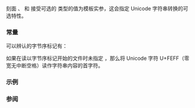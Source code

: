 {{cpp/title|codecvt_mode}}
{{cpp/locale/navbar}}
{{ddcl|since=c++11|deprecated=c++17|removed=c++26|header=codecvt|1=
enum codecvt_mode {
    consume_header = 4,
    generate_header = 2,
    little_endian = 1
};
}}

刻面 {{lc|std::codecvt_utf8}}、{{lc|std::codecvt_utf16}} 和 {{lc|std::codecvt_utf8_utf16}} 接受可选的 {{tt|std::codecvt_mode}} 类型的值为模板实参，这会指定 Unicode 字符串转换的可选特性。

===常量===
{{dsc begin}}
{{dsc header|locale}}
{{dsc hitem|枚举项|含义}}
{{dsc|{{tt|little_endian}}|假设输入是小端序（仅应用于 UTF-16 输入，默认为大端序）}}
{{dsc|{{tt|consume_header}}|消耗可能在输入序列的开始存在的字节序标记，而且（在 UTF-16 的情况下）依赖于为解码剩下输入而指定的字节序}}
{{dsc|{{tt|generate_header}}|在输出序列的开始输出字节序标记}}
{{dsc end}}

可以辨认的字节序标记有：
{{dsc begin}}
{{dsc|{{tt|0xfe 0xff}}|UTF-16 大端}}
{{dsc|{{tt|0xff 0xfe}}|UTF-16 小端}}
{{dsc|{{tt|0xef 0xbb 0xbf}}|UTF-8（端序无影响）}}
{{dsc end}}

如果在读以字节序标记开始的文件时未指定 {{tt|std::consume_header}}，那么将 Unicode 字符 U+FEFF（零宽无中断空格）读作字符串内容的首字符。

===示例===
{{example
|下列示例演示消耗 UTF-8 字节序标记：
|code=
#include &lt;codecvt&gt;
#include &lt;cwchar&gt;
#include &lt;fstream&gt;
#include &lt;iostream&gt;
#include &lt;locale&gt;
#include &lt;string&gt;

int main()
{
    // 带字节序标记的 UTF-8 数据
    std::ofstream{"text.txt"} &lt;&lt; "\ufeffz\u6c34\U0001d10b";
    
    // 读 UTF-8 文件，跳过字节序标记
    std::wifstream fin("text.txt");
    fin.imbue(std::locale(fin.getloc(),
                          new std::codecvt_utf8&lt;wchar_t, 0x10ffff, std::consume_header&gt;));
    
    for (wchar_t c; fin.get(c);)
        std::cout &lt;&lt; std::hex &lt;&lt; std::showbase &lt;&lt; c &lt;&lt; '\n';
}
|output=
0x7a
0x6c34
0x1d10b
}}

===参阅===
{{dsc begin}}
{{dsc inc|cpp/locale/dsc codecvt}}
{{dsc inc|cpp/locale/dsc codecvt_utf8}}
{{dsc inc|cpp/locale/dsc codecvt_utf16}}
{{dsc inc|cpp/locale/dsc codecvt_utf8_utf16}}
{{dsc end}}

{{langlinks|de|en|es|fr|it|ja|pt|ru}}